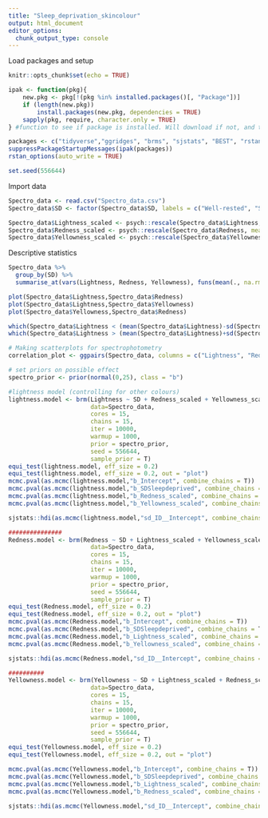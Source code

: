 ---
title: "Sleep_deprivation_skincolour"
output: html_document
editor_options: 
  chunk_output_type: console
---
Load packages and setup
```{r setup, include=FALSE}
knitr::opts_chunk$set(echo = TRUE)

ipak <- function(pkg){
    new.pkg <- pkg[!(pkg %in% installed.packages()[, "Package"])]
    if (length(new.pkg)) 
        install.packages(new.pkg, dependencies = TRUE)
    sapply(pkg, require, character.only = TRUE)
} #function to see if package is installed. Will download if not, and then opens it.

packages <- c("tidyverse","ggridges", "brms", "sjstats", "BEST", "rstan","MCMC.qpcr", "GGally")
suppressPackageStartupMessages(ipak(packages))
rstan_options(auto_write = TRUE)

set.seed(556644)
```

Import data
```{r}
Spectro_data <- read.csv("Spectro_data.csv")
Spectro_data$SD <- factor(Spectro_data$SD, labels = c("Well-rested", "Sleep deprived"))

Spectro_data$Lightness_scaled <- psych::rescale(Spectro_data$Lightness, mean = 0, sd = 0.25, df =F)
Spectro_data$Redness_scaled <- psych::rescale(Spectro_data$Redness, mean = 0, sd = 0.25, df =F)
Spectro_data$Yellowness_scaled <- psych::rescale(Spectro_data$Yellowness, mean = 0, sd = 0.25, df =F)
```

Descriptive statistics
```{r}
Spectro_data %>%	
  group_by(SD) %>%
  summarise_at(vars(Lightness, Redness, Yellowness), funs(mean(., na.rm=TRUE),sd(., na.rm=TRUE)))

plot(Spectro_data$Lightness,Spectro_data$Redness)
plot(Spectro_data$Lightness,Spectro_data$Yellowness)
plot(Spectro_data$Yellowness,Spectro_data$Redness)

which(Spectro_data$Lightness < (mean(Spectro_data$Lightness)-sd(Spectro_data$Lightness)*3))
which(Spectro_data$Lightness > (mean(Spectro_data$Lightness)+sd(Spectro_data$Lightness)*3))

# Making scatterplots for spectrophotometry
correlation_plot <- ggpairs(Spectro_data, columns = c("Lightness", "Redness", "Yellowness"), lower=list(continuous="smooth", combo="dot")) + theme_bw()
```


```{r}
# set priors on possible effect
spectro_prior <- prior(normal(0,25), class = "b")

#lightness model (controlling for other colours)
lightness.model <- brm(Lightness ~ SD + Redness_scaled + Yellowness_scaled + (1|ID), 
                       data=Spectro_data, 
                       cores = 15,
                       chains = 15,
                       iter = 10000,
                       warmup = 1000,
                       prior = spectro_prior,
                       seed = 556644,
                       sample_prior = T)
equi_test(lightness.model, eff_size = 0.2)
equi_test(lightness.model, eff_size = 0.2, out = "plot")
mcmc.pval(as.mcmc(lightness.model,"b_Intercept", combine_chains = T))
mcmc.pval(as.mcmc(lightness.model,"b_SDSleepdeprived", combine_chains = T))
mcmc.pval(as.mcmc(lightness.model,"b_Redness_scaled", combine_chains = T))
mcmc.pval(as.mcmc(lightness.model,"b_Yellowness_scaled", combine_chains = T))

sjstats::hdi(as.mcmc(lightness.model,"sd_ID__Intercept", combine_chains = T), prob = 0.95) #Random intercept HDI

###############
Redness.model <- brm(Redness ~ SD + Lightness_scaled + Yellowness_scaled + (1|ID), 
                       data=Spectro_data, 
                       cores = 15,
                       chains = 15,
                       iter = 10000,
                       warmup = 1000,
                       prior = spectro_prior,
                       seed = 556644,
                       sample_prior = T)
equi_test(Redness.model, eff_size = 0.2)
equi_test(Redness.model, eff_size = 0.2, out = "plot")
mcmc.pval(as.mcmc(Redness.model,"b_Intercept", combine_chains = T))
mcmc.pval(as.mcmc(Redness.model,"b_SDSleepdeprived", combine_chains = T))
mcmc.pval(as.mcmc(Redness.model,"b_Lightness_scaled", combine_chains = T))
mcmc.pval(as.mcmc(Redness.model,"b_Yellowness_scaled", combine_chains = T))

sjstats::hdi(as.mcmc(Redness.model,"sd_ID__Intercept", combine_chains = T), prob = 0.95) #Random intercept HDI

##########
Yellowness.model <- brm(Yellowness ~ SD + Lightness_scaled + Redness_scaled + (1|ID), 
                       data=Spectro_data, 
                       cores = 15,
                       chains = 15,
                       iter = 10000,
                       warmup = 1000,
                       prior = spectro_prior,
                       seed = 556644,
                       sample_prior = T)
equi_test(Yellowness.model, eff_size = 0.2)
equi_test(Yellowness.model, eff_size = 0.2, out = "plot")

mcmc.pval(as.mcmc(Yellowness.model,"b_Intercept", combine_chains = T))
mcmc.pval(as.mcmc(Yellowness.model,"b_SDSleepdeprived", combine_chains = T))
mcmc.pval(as.mcmc(Yellowness.model,"b_Lightness_scaled", combine_chains = T))
mcmc.pval(as.mcmc(Yellowness.model,"b_Redness_scaled", combine_chains = T))

sjstats::hdi(as.mcmc(Yellowness.model,"sd_ID__Intercept", combine_chains = T), prob = 0.95) #Random intercept HDI
```
